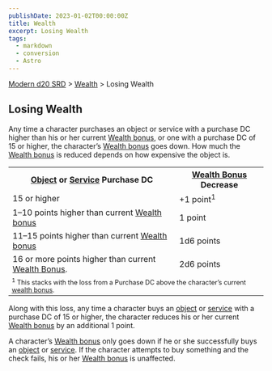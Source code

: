 ```yaml
---
publishDate: 2023-01-02T00:00:00Z
title: Wealth
excerpt: Losing Wealth
tags:
  - markdown
  - conversion
  - Astro
---
```


[Modern d20 SRD](/#modernD20) > [Wealth](modern-d20-srd-wealth-index) > Losing Wealth

## Losing Wealth

Any time a character purchases an object or service with a purchase DC higher
than his or her current [Wealth bonus](modern-d20-srd-wealth-wealth-bonus), or
one with a purchase DC of 15 or higher, the character’s [Wealth bonus](modern-d20-srd-wealth-wealth-bonus) goes down. How much the [Wealth bonus](modern-d20-srd-wealth-wealth-bonus) is reduced depends on how expensive
the object is.


<table> <tr><th><a  href="modern-d20-srd-equipment-equipment-general">Object</a> or <a  href="modern-d20-srd-equipment-services">Service</a> Purchase DC</th> <th> <a  href="modern-d20-srd-wealth-wealth-bonus">Wealth Bonus</a> Decrease</th> </tr> <tr><td> 15 or higher</td><td> +1 point<sup>1</sup> </td></tr> <tr><td> 1–10 points higher than current <a  href="modern-d20-srd-wealth-wealth-bonus">Wealth bonus</a></td> <td> 1 point </td></tr> <tr><td> 11–15 points higher than current <a  href="modern-d20-srd-wealth-wealth-bonus">Wealth bonus</a></td> <td> 1d6 points </td></tr> <tr><td> 16 or more points higher than current <a  href="modern-d20-srd-wealth-wealth-bonus">Wealth Bonus</a>.</td> <td> 2d6 points </td></tr> <tr><td colspan="2" style="font-size: .8em; text-align: left"> <sup>1</sup> This stacks with the loss from a Purchase DC above the character’s current <a  href="modern-d20-srd-wealth-wealth-bonus">wealth bonus</a>. </td> </tr> </table>


Along with this loss, any time a character buys an [object](modern-d20-srd-equipment-equipment-general) or [service](modern-d20-srd-equipment-services)
with a purchase DC of 15 or higher, the character reduces his or her current
[Wealth bonus](modern-d20-srd-wealth-wealth-bonus) by an additional 1 point.

A character’s [Wealth bonus](modern-d20-srd-wealth-wealth-bonus) only goes
down if he or she successfully buys an [object](modern-d20-srd-equipment-equipment-general) or [service](modern-d20-srd-equipment-services). If the
character attempts to buy something and the check fails, his or her [Wealth bonus](modern-d20-srd-wealth-wealth-bonus) is unaffected.

